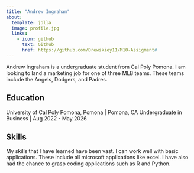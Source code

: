 ```yaml
---
title: "Andrew Ingraham"
about:
  template: jolla
  image: profile.jpg
  links:
    - icon: github
      text: Github
      href: https://github.com/Drewskiey11/M10-Assigment#
---
```


Andrew Ingraham is a undergraduate student from Cal Poly Pomona. I am looking to land a marketing job for one of three MLB teams. These teams include the Angels, Dodgers, and Padres. 

## Education

University of Cal Poly Pomona, Pomona | Pomona, CA Undergraduate in Business | Aug 2022 - May 2026

## Skills
My skills that I have learned have been vast. I can work well with basic applications. These include all microsoft applications like excel. I have also had the chance to grasp coding applications such as R and Python. 

